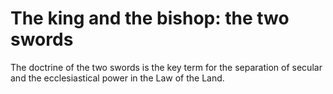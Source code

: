 # The king and the bishop: the two swords

The doctrine of the two swords is the key term for the separation of secular and the ecclesiastical power in the Law of the Land.